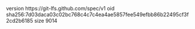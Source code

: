 version https://git-lfs.github.com/spec/v1
oid sha256:7d03daca03c02bc768c4c7c4ea4ae5857fee549efbb86b22495cf3f2cd2b6185
size 9014
